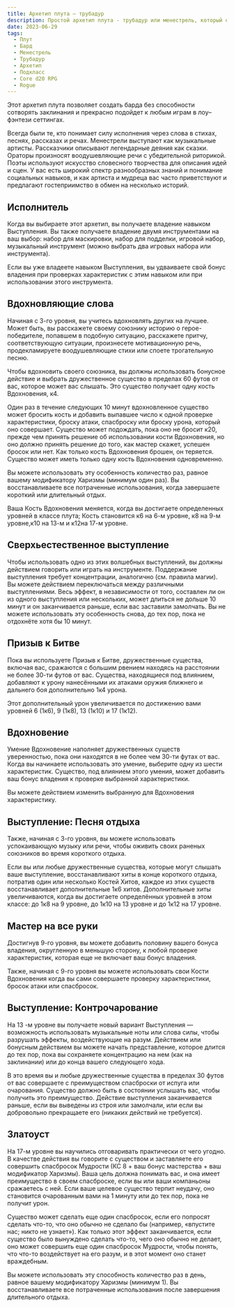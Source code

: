 ```yaml
---
title: Архетип плута – трубадур
description: Простой архетип плута - трубадур или менестрель, который объединяет в себе плута и барда
date: 2023-06-29
tags:
  - Плут
  - Бард
  - Менестрель
  - Трубадур
  - Архетип
  - Подкласс
  - Core d20 RPG
  - Rogue
---
```


Этот архетип плута позволяет создать барда без способности сотворять заклинания и прекрасно подойдет к любым играм в лоу–фэнтези сеттингах.

Всегда были те, кто понимает силу исполнения через слова в стихах, песнях, рассказах и речах. Менестрели выступают как музыкальные артисты. Рассказчики описывают легендарные деяния как сказки. Ораторы произносят воодушевляющие речи с убедительной риторикой. Поэты используют искусство словесного творчества для описания идей и сцен. У вас есть широкий спектр разнообразных знаний и понимание социальных навыков, и как артиста и мудреца вас часто приветствуют и предлагают гостеприимство в обмен на несколько историй.

## Исполнитель

Когда вы выбираете этот архетип, вы получаете владение навыком Выступления. Вы также получаете владение двумя инструментами на ваш выбор: набор для маскировки, набор для подделки, игровой набор, музыкальный инструмент (можно выбрать два игровых набора или инструмента).

Если вы уже владеете навыком Выступления, вы удваиваете свой бонус владения при проверках характеристик с этим навыком или при использовании этого инструмента.

##  Вдохновляющие слова

Начиная с 3-го уровня, вы учитесь вдохновлять других на лучшее. Может быть, вы расскажете своему союзнику историю о герое-победителе, попавшем в подобную ситуацию, расскажете притчу, соответствующую ситуации, произнесете мотивационную речь, продекламируете воодушевляющие стихи или споете трогательную песню.

Чтобы вдохновить своего союзника, вы должны использовать бонусное действие и выбрать дружественное существо в пределах 60 футов от вас, которое может вас слышать. Это существо получает одну кость Вдохновения, к4.

Один раз в течение следующих 10 минут вдохновленное существо может бросить кость и добавить выпавшее число к одной проверке характеристики, броску атаки, спасброску или броску урона, который оно совершает. Существо может подождать, пока оно не бросит к20, прежде чем принять решение об использовании кости Вдохновения, но оно должно принять решение до того, как мастер скажет, успешен бросок или нет. Как только кость Вдохновения брошен, он теряется. Существо может иметь только одну кость Вдохновения одновременно.

Вы можете использовать эту особенность количество раз, равное вашему модификатору Харизмы (минимум один раз). Вы восстанавливаете все потраченные использования, когда завершаете короткий или длительный отдых.

Ваша Кость Вдохновения меняется, когда вы достигаете определенных уровней в классе плута; Кость становится к6 на 6-м уровне, к8 на 9-м уровне,к10 на 13-м и к12на 17-м уровне.

## Сверхьестественное выступление

Чтобы использовать одно из этих волшебных выступлений, вы должны действием говорить или играть на инструменте. Поддержание выступления требует концентрации, аналогично (см. правила магии). Вы можете действием переключаться между различными выступлениями. Весь эффект, в независимости от того, составлен ли он из одного выступления или нескольких, может длиться не дольше 10 минут и он заканчивается раньше, если вас заставили замолчать. Вы не можете использовать эту особенность снова, до тех пор, пока не отдохнёте хотя бы 10 минут.

## Призыв к Битве

Пока вы используете Призыв к Битве, дружественные существа, включая вас, сражаются с большим рвением находясь на расстоянии не более 30-ти футов от вас. Существа, находящиеся под влиянием, добавляют к урону нанесёнными их атаками оружия ближнего и дальнего боя дополнительно 1к4 урона.

Этот дополнительный урон увеличивается по достижению вами уровней 6 (1к6), 9 (1к8), 13 (1к10) и 17 (1к12).

## Вдохновение

Умение Вдохновение наполняет дружественных существ уверенностью, пока они находятся в не более чем 30-ти футах от вас. Когда вы начинаете использовать это умение, выберите одну из шести характеристик. Существо, под влиянием этого умения, может добавить ваш бонус владения к проверке выбранной характеристики.

Вы можете действием изменить выбранную для Вдохновения характеристику.

## Выступление: Песня отдыха

Также, начиная с 3-го уровня, вы можете использовать успокаивающую музыку или речи, чтобы оживить своих раненых союзников во время короткого отдыха.

Если вы или любые дружественные существа, которые могут слышать ваше выступление, восстанавливают хиты в конце короткого отдыха, потратив один или несколько Костей Хитов, каждое из этих существ восстанавливает дополнительные 1к6 хитов. Дополнительные хиты увеличиваются, когда вы достигаете определённых уровней в этом классе: до 1к8 на 9 уровне, до 1к10 на 13 уровне и до 1к12 на 17 уровне.

## Мастер на все руки

Достигнув 9-го уровня, вы можете добавить половину вашего бонуса владения, округленную в меньшую сторону, к любой проверке характеристик, которая еще не включает ваш бонус владения.

Также, начиная с 9-го уровня вы можете использовать свои Кости Вдохновения когда вы сами совершаете проверку характеристики, бросок атаки или спасбросок.

## Выступление: Контрочарование

На 13 -м уровне вы получаете новый вариант Выступления — возможность использовать музыкальные ноты или слова силы, чтобы разрушать эффекты, воздействующие на разум. Действием или бонусным действием вы можете начать представление, которое длится до тех пор, пока вы сохраняете концентрацию на нем (как на заклинании) или до конца вашего следующего хода.

В это время вы и любые дружественные существа в пределах 30 футов от вас совершаете с преимуществом спасброски от испуга или очарования. Существо должно быть в состоянии услышать вас, чтобы получить это преимущество. Действие выступления заканчивается раньше, если вы выведены из строя или замолчали, или если вы добровольно прекращаете его (никаких действий не требуется).

## Златоуст

На 17-м уровне вы научились отговаривать практически от чего угодно. В качестве действия вы говорите с существом и заставляете его совершить спасбросок Мудрости (КС 8 + ваш бонус мастерства + ваш модификатор Харизмы). Ваша цель должна понимать вас, и она имеет преимущество в своем спасброске, если вы или ваши компаньоны сражаетесь с ней. Если ваше целевое существо терпит неудачу, оно становится очарованным вами на 1 минуту или до тех пор, пока не получит урон.

Существо может сделать еще один спасбросок, если его попросят сделать что-то, что оно обычно не сделало бы (например, «впустите нас; никто не узнает»). Как только этот эффект заканчивается, если существо было вынуждено сделать что-то, чего оно обычно не делает, оно может совершить еще один спасбросок Мудрости, чтобы понять, что что-то воздействует на его разум, и в этот момент оно станет враждебным.

Вы можете использовать эту способность количество раз в день, равное вашему модификатору Харизмы (минимум 1). Вы восстанавливаете все потраченные использования после завершения длительного отдыха.
